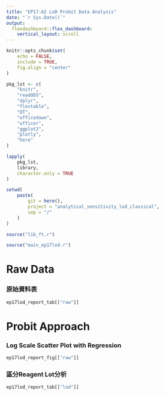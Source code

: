 ```yaml
---
title: "EP17-A2 LoD Probit Data Analysis"
date: "`r Sys.Date()`"
output: 
  flexdashboard::flex_dashboard:
    vertical_layout: scroll
---
```


```r
knitr::opts_chunk$set(
    echo = FALSE,
    include = TRUE,
    fig.align = "center"
)
```

```r
pkg_lst <- c(
    "knitr",
    "readODS",
    "dplyr",
    "flextable",
    "DT",
    "officedown",
    "officer",
    "ggplot2",
    "plotly",
    "here"
)

lapply(
    pkg_lst,
    library,
    character.only = TRUE
)

setwd(
    paste(
        git = here(),
        project = "analytical_sensitivity_lod_classical",
        sep = "/"
    )
)

source("lib_ft.r")
```

```r
source("main_ep17lod.r")
```



Raw Data
================

### 原始資料表

```r
ep17lod_report_tab[["raw"]]
```

Probit Approach
================

### Log Scale Scatter Plot with Regression

```r
ep17lod_report_fig[["raw"]]
```

### 區分Reagent Lot分析

```r
ep17lod_report_tab[["lod"]]
```
